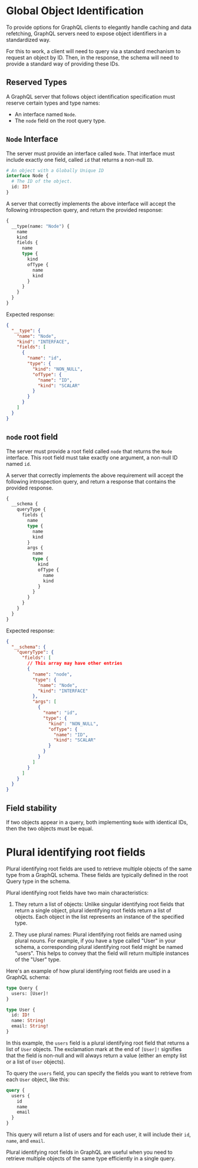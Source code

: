 # Global Object Identification

To provide options for GraphQL clients to elegantly handle caching and data refetching, GraphQL servers need to expose object identifiers in a standardized way.

For this to work, a client will need to query via a standard mechanism to request an object by ID. Then, in the response, the schema will need to provide a standard way of providing these IDs.


## Reserved Types

A GraphQL server that follows object identification specification must reserve certain types and type names:

- An interface named `Node`.
- The `node` field on the root query type.


## `Node` Interface

The server must provide an interface called `Node`. That interface must include exactly one field, called `id` that returns a non-null `ID`.

```graphql
# An object with a Globally Unique ID
interface Node {
  # The ID of the object.
  id: ID!
}
```

A server that correctly implements the above interface will accept the following introspection query, and return the provided response:

```graphql
{
  __type(name: "Node") {
    name
    kind
    fields {
      name
      type {
        kind
        ofType {
          name
          kind
        }
      }
    }
  }
}
```

Expected response:

```json
{
  "__type": {
    "name": "Node",
    "kind": "INTERFACE",
    "fields": [
      {
        "name": "id",
        "type": {
          "kind": "NON_NULL",
          "ofType": {
            "name": "ID",
            "kind": "SCALAR"
          }
        }
      }
    ]
  }
}
```

## `node` root field

The server must provide a root field called `node` that returns the `Node` interface. This root field must take exactly one argument, a non-null ID named `id`.

A server that correctly implements the above requirement will accept the following introspection query, and return a response that contains the provided response.

```graphql
{
  __schema {
    queryType {
      fields {
        name
        type {
          name
          kind
        }
        args {
          name
          type {
            kind
            ofType {
              name
              kind
            }
          }
        }
      }
    }
  }
}
```

Expected response:

```json
{
  "__schema": {
    "queryType": {
      "fields": [
        // This array may have other entries
        {
          "name": "node",
          "type": {
            "name": "Node",
            "kind": "INTERFACE"
          },
          "args": [
            {
              "name": "id",
              "type": {
                "kind": "NON_NULL",
                "ofType": {
                  "name": "ID",
                  "kind": "SCALAR"
                }
              }
            }
          ]
        }
      ]
    }
  }
}
```

## Field stability

If two objects appear in a query, both implementing `Node` with identical IDs, then the two objects must be equal.


# Plural identifying root fields

Plural identifying root fields are used to retrieve multiple objects of the same type from a GraphQL schema. These fields are typically defined in the root Query type in the schema.

Plural identifying root fields have two main characteristics:

1. They return a list of objects: Unlike singular identifying root fields that return a single object, plural identifying root fields return a list of objects. Each object in the list represents an instance of the specified type.

2. They use plural names: Plural identifying root fields are named using plural nouns. For example, if you have a type called "User" in your schema, a corresponding plural identifying root field might be named "users". This helps to convey that the field will return multiple instances of the "User" type.

Here's an example of how plural identifying root fields are used in a GraphQL schema:

```graphql
type Query {
  users: [User]!
}

type User {
  id: ID!
  name: String!
  email: String!
}
```

In this example, the `users` field is a plural identifying root field that returns a list of `User` objects. The exclamation mark at the end of `[User]!` signifies that the field is non-null and will always return a value (either an empty list or a list of `User` objects).

To query the `users` field, you can specify the fields you want to retrieve from each `User` object, like this:

```graphql
query {
  users {
    id
    name
    email
  }
}
```

This query will return a list of users and for each user, it will include their `id`, `name`, and `email`.

Plural identifying root fields in GraphQL are useful when you need to retrieve multiple objects of the same type efficiently in a single query.